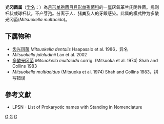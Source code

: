 {{Automatic taxobox
| taxon = Mitsuokella
| authority = Shah and Collins, 1982
| type species = 多酸光冈菌<br>''Mitsuokella multacida''
| type species authority = (Mitsuoka et al., 1974) Shah and Collins, 1983
}}
'''光冈菌属'''（[[学名|学名]]：{{lang|la|''Mitsuokella''}}）為[[月形单孢菌目|月形单孢菌目]][[月形单孢菌科|月形单孢菌科]]的一[[属|属]]厌氧革兰氏阴性菌。规则杆状或球杆状。不产芽孢。分离于人、猪粪及人的牙跟感染。此属的模式种为多酸光冈菌(''Mitsuokella multacida'')。

==下属物种==
* [[齿光冈菌|齿光冈菌]] ''Mitsuokella dentalis'' Haapasalo et al. 1986，异名
* ''Mitsuokella jalaludinii'' Lan et al. 2002
* [[多酸光冈菌|多酸光冈菌]] ''Mitsuokella multacida'' corrig. (Mitsuoka et al. 1974) Shah and Collins 1983
* ''Mitsuokella multiacidus'' (Mitsuoka et al. 1974) Shah and Collins 1983，拼写错误

==參考文獻==
{{reflist}}
* LPSN - List of Prokaryotic names with Standing in Nomenclature

{{taxonbar}}

[[Category:革兰氏阴性菌|G]]
[[Category:_月形单孢菌科|G]]
[[Category:1982年描述的分类群|G]]